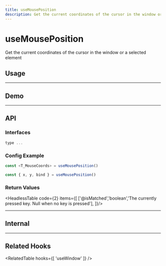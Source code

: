 ```yaml
---
title: useMousePosition
description: Get the current coordinates of the cursor in the window or a selected element
---
```



# 

<Card>
<MainText>
<h1>useMousePosition</h1>
Get the current coordinates of the cursor in the window or a selected element
</MainText>
</Card>

<!--meta-section-break-->



## Usage


<!-- ======================================================================= -->

<hr />

## Demo


<DemoComponent />


<!-- ======================================================================= -->
<hr />

## API

### Interfaces

```js
type ...
```

### Config Example

```js
const <T_MouseCoords> = useMousePosition()

const { x, y, bind } = useMousePosition()
```



### Return Values

<HeadlessTable code={2} items={[
    ['@isMatched','boolean','The currently pressed key. Null when no key is pressed'],
]}/>



<!-- ======================================================================= -->
<hr />

## Internal



<!-- ======================================================================= -->
<hr />

## Related Hooks

<RelatedTable hooks={[
  'useWindow'
]} />